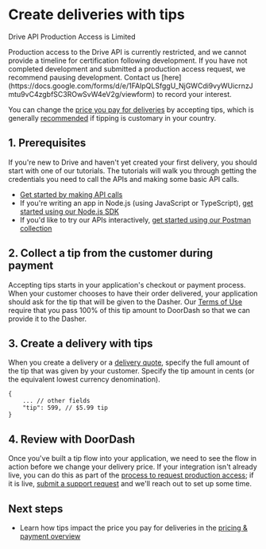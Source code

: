 

# Create deliveries with tips

Drive API Production Access is Limited

<Warning>
Production access to the Drive API is currently restricted, and we cannot provide a timeline for certification following development. If you have not completed development and submitted a production access request, we recommend pausing development. Contact us [here](https://docs.google.com/forms/d/e/1FAIpQLSfggU_NjGWCdi9vyWUicrnzJmtu9vC4zgbfSC3ROwSvW4eV2g/viewform) to record your interest.
</Warning>

You can change the [price you pay for deliveries](/en-US/docs/drive/overview/pricing_payment) by accepting tips, which is generally [recommended](https://developer.doordash.com/en-US/docs/drive/how_to/build_for_restaurants/#d-important-fields) if tipping is customary in your country.

## 1. Prerequisites[​](#1-prerequisites "Direct link to heading")

If you're new to Drive and haven't yet created your first delivery, you should start with one of our tutorials. The tutorials will walk you through getting the credentials you need to call the APIs and making some basic API calls.

* [Get started by making API calls](/en-US/docs/drive/tutorials/get_started)
* If you're writing an app in Node.js (using JavaScript or TypeScript), [get started using our Node.js SDK](/en-US/docs/drive/tutorials/get_started_sdk)
* If you'd like to try our APIs interactively, [get started using our Postman collection](/en-US/docs/drive/tutorials/get_started_postman)

## 2. Collect a tip from the customer during payment[​](#2-collect-a-tip-from-the-customer-during-payment "Direct link to heading")

Accepting tips starts in your application's checkout or payment process. When your customer chooses to have their order delivered, your application should ask for the tip that will be given to the Dasher. Our [Terms of Use](https://developer.doordash.com/terms/v2/2) require that you pass 100% of this tip amount to DoorDash so that we can provide it to the Dasher.

## 3. Create a delivery with tips[​](#3-create-a-delivery-with-tips "Direct link to heading")

When you create a delivery or a [delivery quote](/en-US/docs/drive/how_to/quote_deliveries), specify the full amount of the tip that was given by your customer. Specify the tip amount in cents (or the equivalent lowest currency denomination).

```
{  
    ... // other fields  
    "tip": 599, // $5.99 tip  
}  

```

## 4. Review with DoorDash[​](#4-review-with-doordash "Direct link to heading")

Once you've built a tip flow into your application, we need to see the flow in action before we change your delivery price. If your integration isn't already live, you can do this as part of the [process to request production access](/en-US/docs/drive/how_to/get_production_access); if it is live, [submit a support request](/en-US/docs/drive/support) and we'll reach out to set up some time.

## Next steps[​](#next-steps "Direct link to heading")

* Learn how tips impact the price you pay for deliveries in the [pricing & payment overview](/en-US/docs/drive/overview/pricing_payment)

